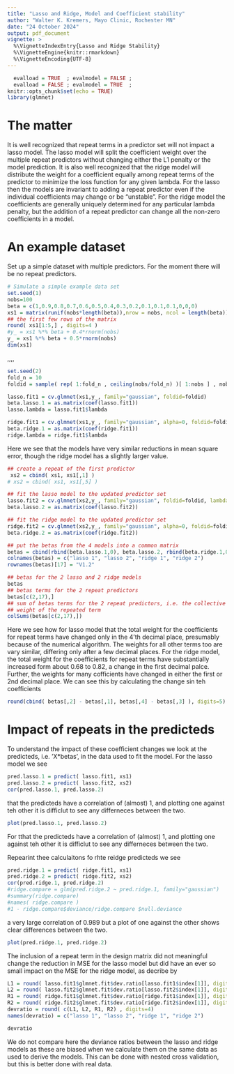 ```yaml
---
title: "Lasso and Ridge, Model and Coefficient stability"
author: "Walter K. Kremers, Mayo Clinic, Rochester MN"
date: "24 October 2024"
output: pdf_document 
vignette: >
  %\VignetteIndexEntry{Lasso and Ridge Stability}
  %\VignetteEngine{knitr::rmarkdown}
  %\VignetteEncoding{UTF-8}
---
```

```r
  evalload = TRUE  ; evalmodel = FALSE ;
  evalload = FALSE ; evalmodel = TRUE  ;
knitr::opts_chunk$set(echo = TRUE)
library(glmnet)
```
# The matter
It is well recognized that repeat terms in a predictor set will not impact a lasso model.  The lasso model will split the coefficient weight over the multiple repeat predictors without changing either the L1 penalty or the model prediction.  It is also well recognized that the ridge model will distribute the weight for a coefficient equally among repeat terms of the predictor to minimize the loss function for any given lambda.  For the lasso then the models are invariant to adding a repeat predictor even if the individual coefficients may change or be "unstable".  For the ridge model the coefficients are generally uniquely determined for any particular lambda penalty, but the addition of a repeat predictor can change all the non-zero coefficients in a model.

# An example dataset 
Set up a simple dataset with multiple predictors.  For the moment there will be no repeat predictors.
```r
# Simulate a simple example data set 
set.seed(1) 
nobs=100 
beta = c(1,0.9,0.8,0.7,0.6,0.5,0.4,0.3,0.2,0.1,0.1,0.1,0,0,0)
xs1 = matrix(runif(nobs*length(beta)),nrow = nobs, ncol = length(beta))
## the first few rows of the matrix
round( xs1[1:5,] , digits=4 ) 
#y_ = xs1 %*% beta + 0.4*rnorm(nobs)
y_ = xs1 %*% beta + 0.5*rnorm(nobs)
dim(xs1)
```
,,,,
```r
set.seed(2)
fold_n = 10 
foldid = sample( rep( 1:fold_n , ceiling(nobs/fold_n) )[ 1:nobs ] , nobs ) 
```
```r
lasso.fit1 = cv.glmnet(xs1,y_, family="gaussian", foldid=foldid) 
beta.lasso.1 = as.matrix(coef(lasso.fit1))
lasso.lambda = lasso.fit1$lambda
```
```r
ridge.fit1 = cv.glmnet(xs1,y_, family="gaussian", alpha=0, foldid=foldid) 
beta.ridge.1 = as.matrix(coef(ridge.fit1))
ridge.lambda = ridge.fit1$lambda
```
Here we see that the models have very similar reductions in mean square error, though the ridge model has a slightly larger value.  
```r
## create a repeat of the first predictor
 xs2 = cbind( xs1, xs1[,1] )
# xs2 = cbind( xs1, xs1[,5] )

## fit the lasso model to the updated predictor set
lasso.fit2 = cv.glmnet(xs2,y_, family="gaussian", foldid=foldid, lambda=lasso.lambda) 
beta.lasso.2 = as.matrix(coef(lasso.fit2))
```
```r
## fit the ridge model to the updated predictor set
ridge.fit2 = cv.glmnet(xs2,y_, family="gaussian", alpha=0, foldid=foldid, lambda=ridge.lambda )
beta.ridge.2 = as.matrix(coef(ridge.fit2))
```
```r
## put the betas from the 4 models into a common matrix
betas = cbind(rbind(beta.lasso.1,0), beta.lasso.2, rbind(beta.ridge.1,0), beta.ridge.2)
colnames(betas) = c("lasso 1", "lasso 2", "ridge 1", "ridge 2") 
rownames(betas)[17] = "V1.2"

## betas for the 2 lasso and 2 ridge models
betas
## betas terms for the 2 repeat predictors 
betas[c(2,17),]
## sum of betas terms for the 2 repeat predictors, i.e. the collective 
## weight of the repeated term
colSums(betas[c(2,17),])
```
Here we see how for lasso model that the total weight for the coefficients for repeat terms have changed only in the 4'th decimal place, presumably because of the numerical algorithm.  The weights for all other terms too are vary similar, differing only after a few decimal places.  For the ridge model, the total weight for the coefficients for repeat terms have substantially increased form about 0.68 to 0.82, a change in the first decimal palce.  Further, the weights for many cofficients have changed in either the first or 2nd decimal place. We can see this by calculating the change sin teh coefficients
```r
round(cbind( betas[,2] - betas[,1], betas[,4] - betas[,3] ), digits=5)
```
# Impact of repeats in the predicteds
To understand the impact of these coefficient changes we look at the predicteds, i.e. 'X*betas', in the data used to fit the model. For the lasso model we see 
```r
pred.lasso.1 = predict( lasso.fit1, xs1)
pred.lasso.2 = predict( lasso.fit2, xs2)
cor(pred.lasso.1, pred.lasso.2)
```
that the predicteds have a correlation of (almost) 1, and plotting one against teh other it is difficlut to see any differneces between the two.
```r
plot(pred.lasso.1, pred.lasso.2)
```
For tthat the predicteds have a correlation of (almost) 1, and plotting one against teh other it is difficlut to see any differneces between the two.

Repearint thee calculaitons fo rhte reidge predicteds we see 
```r
pred.ridge.1 = predict( ridge.fit1, xs1)
pred.ridge.2 = predict( ridge.fit2, xs2)
cor(pred.ridge.1, pred.ridge.2)
#ridge.compare = glm(pred.ridge.2 ~ pred.ridge.1, family="gaussian")
#summary(ridge.compare)
#names( ridge.compare )
#1 - ridge.compare$deviance/ridge.compare $null.deviance
```
a very large correlation of 0.989 but a plot of one against the other shows clear differences between the two.
```r
plot(pred.ridge.1, pred.ridge.2)
```
The inclusion of a repeat term in the design matrix did not meaningful change the reduction in MSE for the lasso model but did have an ever so small impact on the MSE for the ridge model, as decribe by   
```r
L1 = round( lasso.fit1$glmnet.fit$dev.ratio[lasso.fit1$index[1]], digits=6 )
L2 = round( lasso.fit2$glmnet.fit$dev.ratio[lasso.fit2$index[1]], digits=6 )
R1 = round( ridge.fit1$glmnet.fit$dev.ratio[ridge.fit1$index[1]], digits=6 )
R2 = round( ridge.fit2$glmnet.fit$dev.ratio[ridge.fit2$index[1]], digits=6 )
devratio = round( c(L1, L2, R1, R2) , digits=4) 
names(devratio) = c("lasso 1", "lasso 2", "ridge 1", "ridge 2") 
```
```r
devratio 
```
We do not compare here the deviance ratios between the lasso and ridge models as these are biased when we calculate them on the same data as used to derive the models.  This can be done with nested cross validation, but this is better done with real data.
